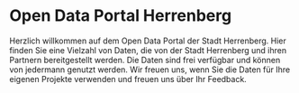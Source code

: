 # Open Data Portal Herrenberg

Herzlich willkommen auf dem Open Data Portal der Stadt Herrenberg. Hier finden Sie eine Vielzahl von Daten, die von der Stadt Herrenberg und ihren Partnern bereitgestellt werden. Die Daten sind frei verfügbar und können von jedermann genutzt werden. Wir freuen uns, wenn Sie die Daten für Ihre eigenen Projekte verwenden und freuen uns über Ihr Feedback.
